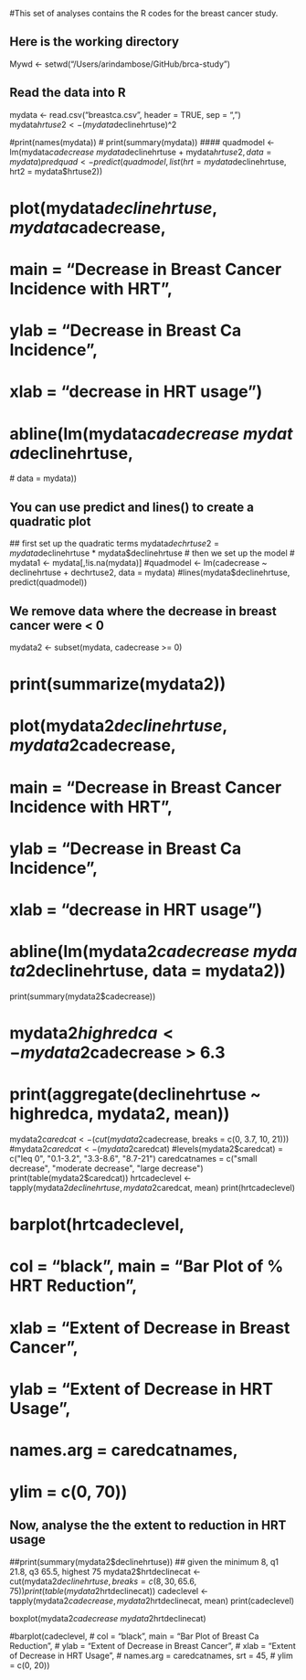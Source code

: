 #This set of analyses contains the R codes for the breast cancer study.

## Here is the working directory

Mywd <- setwd("/Users/arindambose/GitHub/brca-study")

## Read the data into R

mydata <- read.csv("breastca.csv", header = TRUE, sep = ",")
mydata$hrtuse2 <- (mydata$declinehrtuse)^2


#print(names(mydata))
# print(summary(mydata))
####
quadmodel <- lm(mydata$cadecrease ~ mydata$declinehrtuse + 
                 mydata$hrtuse2, data = mydata)
predquad <- predict(quadmodel, list(hrt = mydata$declinehrtuse, 
                                   hrt2 = mydata$hrtuse2))


# plot(mydata$declinehrtuse, mydata$cadecrease,
#     main = "Decrease in Breast Cancer Incidence with HRT",
#     ylab = "Decrease in Breast Ca Incidence",
#     xlab = "decrease in HRT usage")

# abline(lm(mydata$cadecrease ~ mydata$declinehrtuse,  
 #                  data = mydata))

## You can use predict and lines() to create a quadratic plot
 ## first set up the quadratic terms
mydata$dechrtuse2 = mydata$declinehrtuse * mydata$declinehrtuse
# then we set up the model
# mydata1 <- mydata[,!is.na(mydata)]
#quadmodel <- lm(cadecrease ~ declinehrtuse + dechrtuse2, data = mydata)
#lines(mydata$declinehrtuse, predict(quadmodel))

###

## We remove data where the decrease in breast cancer were < 0

 mydata2 <- subset(mydata, cadecrease >= 0)

# print(summarize(mydata2))
 
# plot(mydata2$declinehrtuse, mydata2$cadecrease,
#          main = "Decrease in Breast Cancer Incidence with HRT",
#          ylab = "Decrease in Breast Ca Incidence",
#          xlab = "decrease in HRT usage")
 
# abline(lm(mydata2$cadecrease ~ mydata2$declinehrtuse, data = mydata2))

print(summary(mydata2$cadecrease))

# mydata2$highredca <- mydata2$cadecrease > 6.3

# print(aggregate(declinehrtuse ~ highredca, mydata2, mean))

mydata2$caredcat <- (cut(mydata2$cadecrease, breaks = c(0, 3.7, 10, 21)))
#mydata2$caredcat <- (mydata2$caredcat)
#levels(mydata2$caredcat) = c("leq 0", "0.1-3.2", "3.3-8.6", "8.7-21")
caredcatnames = c("small decrease", 
                "moderate decrease", "large decrease")
print(table(mydata2$caredcat))
hrtcadeclevel <- tapply(mydata2$declinehrtuse, mydata2$caredcat, mean)
print(hrtcadeclevel)

# barplot(hrtcadeclevel,
#        col = "black", main = "Bar Plot of % HRT Reduction",
#        xlab = "Extent of Decrease in Breast Cancer",
#        ylab = "Extent of Decrease in HRT Usage",
#        names.arg = caredcatnames,
#        ylim = c(0, 70))

## Now, analyse the the extent to reduction in HRT usage
##print(summary(mydata2$declinehrtuse))
## given the minimum 8, q1 21.8, q3 65.5, highest 75
mydata2$hrtdeclinecat <- cut(mydata2$declinehrtuse,
                            breaks = c(8, 30, 65.6, 75))
print(table(mydata2$hrtdeclinecat))
cadeclevel <- tapply(mydata2$cadecrease, mydata2$hrtdeclinecat, mean)
print(cadeclevel)

boxplot(mydata2$cadecrease ~ mydata2$hrtdeclinecat)

#barplot(cadeclevel,
 #       col = "black", main = "Bar Plot of Breast Ca Reduction",
  #      ylab = "Extent of Decrease in Breast Cancer",
  #      xlab = "Extent of Decrease in HRT Usage",
  #      names.arg = caredcatnames, srt = 45,
  #      ylim = c(0, 20))
